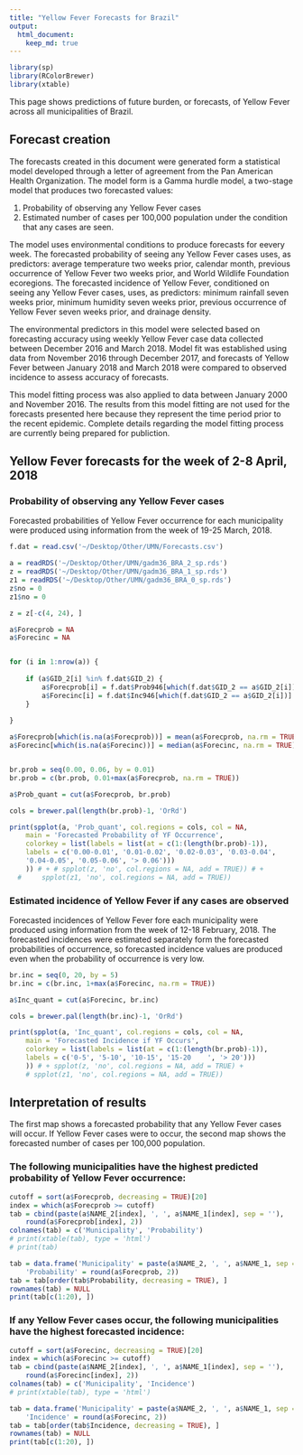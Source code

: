```yaml
---
title: "Yellow Fever Forecasts for Brazil"
output: 
  html_document:
    keep_md: true
---
```



```r
library(sp)
library(RColorBrewer)
library(xtable)
```

This page shows predictions of future burden, or forecasts, of Yellow Fever across all municipalities of Brazil. 

## Forecast creation

The forecasts created in this document were generated form a statistical model developed through a letter of agreement from the Pan American Health Organization. The model form is a Gamma hurdle model, a two-stage model that produces two forecasted values:

  1. Probability of observing any Yellow Fever cases
  2. Estimated number of cases per 100,000 population under the condition that any cases are seen. 
  
The model uses environmental conditions to produce forecasts for eevery week. The forecasted probability of seeing any Yellow Fever cases uses, as predictors: average temperature two weeks prior, calendar month, previous occurrence of Yellow Fever two weeks prior, and World Wildlife Foundation ecoregions. The forecasted incidence of Yellow Fever, conditioned on seeing any Yellow Fever cases, uses, as predictors: minimum rainfall seven weeks prior, minimum humidity seven weeks prior, previous occurrence of Yellow Fever seven weeks prior, and drainage density. 

The environmental predictors in this model were selected based on forecasting accuracy using weekly Yellow Fever case data collected between December 2016 and March 2018. Model fit was established using data from November 2016 through December 2017, and forecasts of Yellow Fever between January 2018 and March 2018 were compared to observed incidence to assess accuracy of forecasts. 

This model fitting process was also applied to data between January 2000 and November 2016. The results from this model fitting are not used for the forecasts presented here because they represent the time period prior to the recent epidemic. Complete details regarding the model fitting process are currently being prepared for publiction. 

## Yellow Fever forecasts for the week of 2-8 April, 2018

### Probability of observing any Yellow Fever cases

Forecasted probabilities of Yellow Fever occurrence for each municipality were produced using information from the week of 19-25 March, 2018.

```r

f.dat = read.csv('~/Desktop/Other/UMN/Forecasts.csv')

a = readRDS('~/Desktop/Other/UMN/gadm36_BRA_2_sp.rds')
z = readRDS('~/Desktop/Other/UMN/gadm36_BRA_1_sp.rds')
z1 = readRDS('~/Desktop/Other/UMN/gadm36_BRA_0_sp.rds')
z$no = 0
z1$no = 0

z = z[-c(4, 24), ]

a$Forecprob = NA
a$Forecinc = NA


for (i in 1:nrow(a)) {
	
	if (a$GID_2[i] %in% f.dat$GID_2) {
		a$Forecprob[i] = f.dat$Prob946[which(f.dat$GID_2 == a$GID_2[i])]
		a$Forecinc[i] = f.dat$Inc946[which(f.dat$GID_2 == a$GID_2[i])]
	}
	
}

a$Forecprob[which(is.na(a$Forecprob))] = mean(a$Forecprob, na.rm = TRUE)
a$Forecinc[which(is.na(a$Forecinc))] = median(a$Forecinc, na.rm = TRUE)


br.prob = seq(0.00, 0.06, by = 0.01)
br.prob = c(br.prob, 0.01+max(a$Forecprob, na.rm = TRUE))

a$Prob_quant = cut(a$Forecprob, br.prob)

cols = brewer.pal(length(br.prob)-1, 'OrRd')

print(spplot(a, 'Prob_quant', col.regions = cols, col = NA, 
	main = 'Forecasted Probability of YF Occurrence', 
	colorkey = list(labels = list(at = c(1:(length(br.prob)-1)), 
	labels = c('0.00-0.01', '0.01-0.02', '0.02-0.03', '0.03-0.04', 
	'0.04-0.05', '0.05-0.06', '> 0.06')))
	)) # + # spplot(z, 'no', col.regions = NA, add = TRUE)) # + 
  # 	spplot(z1, 'no', col.regions = NA, add = TRUE))

```

### Estimated incidence of Yellow Fever if any cases are observed

Forecasted incidences of Yellow Fever fore each municipality were produced using information from the week of 12-18 February, 2018. The forecasted incidences were estimated separately form the forecasted probabilities of occurrence, so forecasted incidence values are produced even when the probability of occurrence is very low. 

```r
br.inc = seq(0, 20, by = 5)
br.inc = c(br.inc, 1+max(a$Forecinc, na.rm = TRUE))

a$Inc_quant = cut(a$Forecinc, br.inc)

cols = brewer.pal(length(br.inc)-1, 'OrRd')

print(spplot(a, 'Inc_quant', col.regions = cols, col = NA, 
	main = 'Forecasted Incidence if YF Occurs', 
	colorkey = list(labels = list(at = c(1:(length(br.prob)-1)), 
	labels = c('0-5', '5-10', '10-15', '15-20    ', '> 20')))
	)) # + spplot(z, 'no', col.regions = NA, add = TRUE) + 
	# spplot(z1, 'no', col.regions = NA, add = TRUE))
```

## Interpretation of results

The first map shows a forecasted probability that any Yellow Fever cases will occur. If Yellow Fever cases were to occur, the second map shows the forecasted number of cases per 100,000 population. 

### The following municipalities have the highest predicted probability of Yellow Fever occurrence:

```r
cutoff = sort(a$Forecprob, decreasing = TRUE)[20]
index = which(a$Forecprob >= cutoff)
tab = cbind(paste(a$NAME_2[index], ', ', a$NAME_1[index], sep = ''), 
    round(a$Forecprob[index], 2))
colnames(tab) = c('Municipality', 'Probability')
# print(xtable(tab), type = 'html') 
# print(tab)

tab = data.frame('Municipality' = paste(a$NAME_2, ', ', a$NAME_1, sep = ''), 
    'Probability' = round(a$Forecprob, 2))
tab = tab[order(tab$Probability, decreasing = TRUE), ]
rownames(tab) = NULL
print(tab[c(1:20), ])

```

### If any Yellow Fever cases occur, the following municipalities have the highest forecasted incidence:

```r
cutoff = sort(a$Forecinc, decreasing = TRUE)[20]
index = which(a$Forecinc >= cutoff)
tab = cbind(paste(a$NAME_2[index], ', ', a$NAME_1[index], sep = ''), 
    round(a$Forecinc[index], 2))
colnames(tab) = c('Municipality', 'Incidence')
# print(xtable(tab), type = 'html')

tab = data.frame('Municipality' = paste(a$NAME_2, ', ', a$NAME_1, sep = ''), 
    'Incidence' = round(a$Forecinc, 2))
tab = tab[order(tab$Incidence, decreasing = TRUE), ]
rownames(tab) = NULL
print(tab[c(1:20), ])
```



